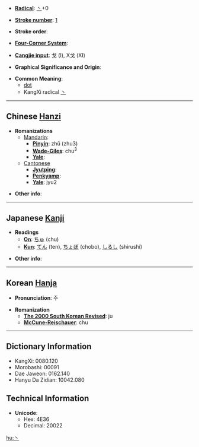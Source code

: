 * '''[[Wiktionary:Chinese radical index| Radical]]''': [[Wiktionary:Chinese radical index 丶|丶]]+0

* '''[[Wiktionary:Chinese total strokes index|Stroke number]]''': [[Wiktionary:Chinese total strokes index 1|1]]

* '''Stroke order''': 

* '''[[Wiktionary:Chinese four corner index|Four-Corner System]]''': 

* '''[[Wiktionary:Chinese Cangjie index|Cangjie input]]''': 戈 (I), X戈 (XI)

* '''Graphical Significance and Origin''': 

* '''Common Meaning''':
**[[dot]]
**KangXi radical [[Wiktionary:Chinese radical index 丶|丶]]

----

== Chinese [[Hanzi]] ==

* '''Romanizations'''
** [[Mandarin]]:
*** '''[[Pinyin]]''': zhǔ (zhu3)
*** '''[[Wade-Giles]]''': chu<sup>3</sup>
*** '''[[Yale]]''': 
**[[Cantonese]]
***'''[[Jyutping]]''':
***'''[[Penkyamp]]''': 
***'''[[Yale]]''': jyu2

* '''Other info''': 

----

== Japanese [[Kanji]] ==

* '''Readings'''
** '''[[On]]''': [[ちゅ]] (chu)
** '''[[Kun]]''': [[てん]] (ten), [[ちょぼ]] (chobo), [[しるし]] (shirushi)

* '''Other info''':  

----

== Korean [[Hanja]] ==

* '''Pronunciation''': 주

* '''Romanization'''
** '''[[The 2000 South Korean Revised Romanization|The 2000 South Korean Revised]]''': ju
** '''[[McCune-Reischauer]]''': chu

----

== Dictionary Information ==

* KangXi: 0080.120
* Morobashi: 00091
* Dae Jaweon: 0162.140
* Hanyu Da Zidian: 10042.080

== Technical Information ==

* '''Unicode''':
** Hex: 4E36
** Decimal: 20022

[[hu:丶]]